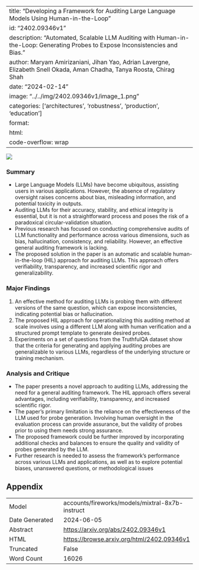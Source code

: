 
---
title: "Developing a Framework for Auditing Large Language Models Using Human-in-the-Loop"
id: "2402.09346v1"
description: "Automated, Scalable LLM Auditing with Human-in-the-Loop: Generating Probes to Expose Inconsistencies and Bias."
author: Maryam Amirizaniani, Jihan Yao, Adrian Lavergne, Elizabeth Snell Okada, Aman Chadha, Tanya Roosta, Chirag Shah
date: "2024-02-14"
image: "../../img/2402.09346v1/image_1.png"
categories: ['architectures', 'robustness', 'production', 'education']
format:
  html:
    code-overflow: wrap
---

![](../../img/2402.09346v1/image_1.png)

### Summary

- Large Language Models (LLMs) have become ubiquitous, assisting users in various applications. However, the absence of regulatory oversight raises concerns about bias, misleading information, and potential toxicity in outputs.
- Auditing LLMs for their accuracy, stability, and ethical integrity is essential, but it is not a straightforward process and poses the risk of a paradoxical circular-validation situation.
- Previous research has focused on conducting comprehensive audits of LLM functionality and performance across various dimensions, such as bias, hallucination, consistency, and reliability. However, an effective general auditing framework is lacking.
- The proposed solution in the paper is an automatic and scalable human-in-the-loop (HIL) approach for auditing LLMs. This approach offers verifiability, transparency, and increased scientific rigor and generalizability.

### Major Findings

1. An effective method for auditing LLMs is probing them with different versions of the same question, which can expose inconsistencies, indicating potential bias or hallucination.
2. The proposed HIL approach for operationalizing this auditing method at scale involves using a different LLM along with human verification and a structured prompt template to generate desired probes.
3. Experiments on a set of questions from the TruthfulQA dataset show that the criteria for generating and applying auditing probes are generalizable to various LLMs, regardless of the underlying structure or training mechanism.

### Analysis and Critique

- The paper presents a novel approach to auditing LLMs, addressing the need for a general auditing framework. The HIL approach offers several advantages, including verifiability, transparency, and increased scientific rigor.
- The paper's primary limitation is the reliance on the effectiveness of the LLM used for probe generation. Involving human oversight in the evaluation process can provide assurance, but the validity of probes prior to using them needs strong assurance.
- The proposed framework could be further improved by incorporating additional checks and balances to ensure the quality and validity of probes generated by the LLM.
- Further research is needed to assess the framework's performance across various LLMs and applications, as well as to explore potential biases, unanswered questions, or methodological issues

## Appendix

|          |          |
|----------|----------|
| Model     | accounts/fireworks/models/mixtral-8x7b-instruct       |
| Date Generated     | 2024-06-05       |
| Abstract | [https://arxiv.org/abs/2402.09346v1](https://arxiv.org/abs/2402.09346v1)        |
| HTML     | [https://browse.arxiv.org/html/2402.09346v1](https://browse.arxiv.org/html/2402.09346v1)       |
| Truncated       | False       |
| Word Count       | 16026       |